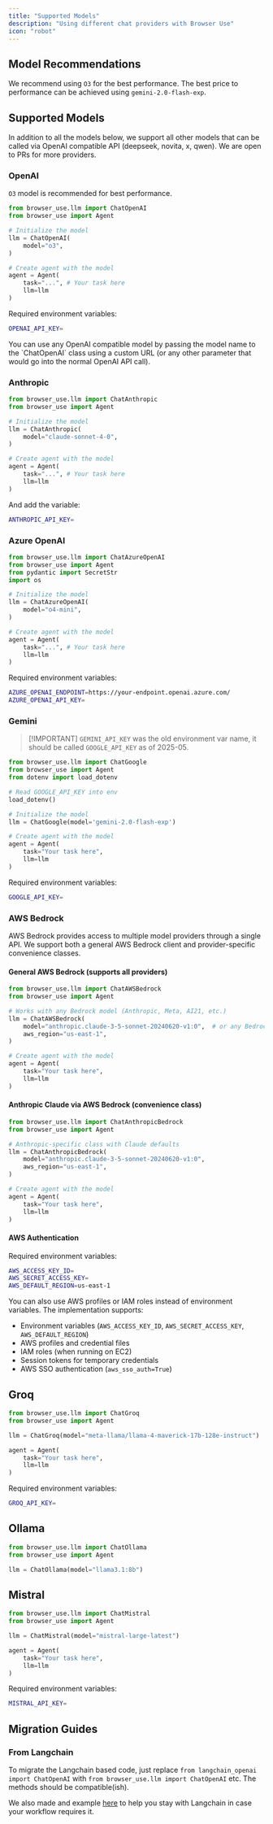 ```yaml
---
title: "Supported Models"
description: "Using different chat providers with Browser Use"
icon: "robot"
---
```


## Model Recommendations

We recommend using `O3` for the best performance. The best price to performance can be achieved using `gemini-2.0-flash-exp`.

## Supported Models

In addition to all the models below, we support all other models that can be called via OpenAI compatible API (deepseek, novita, x, qwen). We are open to PRs for more providers.

### OpenAI

`O3` model is recommended for best performance.

```python
from browser_use.llm import ChatOpenAI
from browser_use import Agent

# Initialize the model
llm = ChatOpenAI(
    model="o3",
)

# Create agent with the model
agent = Agent(
    task="...", # Your task here
    llm=llm
)
```

Required environment variables:

```bash .env
OPENAI_API_KEY=
```

<Info>
  You can use any OpenAI compatible model by passing the model name to the
  `ChatOpenAI` class using a custom URL (or any other parameter that would go
  into the normal OpenAI API call).
</Info>

### Anthropic

```python
from browser_use.llm import ChatAnthropic
from browser_use import Agent

# Initialize the model
llm = ChatAnthropic(
    model="claude-sonnet-4-0",
)

# Create agent with the model
agent = Agent(
    task="...", # Your task here
    llm=llm
)
```

And add the variable:

```bash .env
ANTHROPIC_API_KEY=
```

### Azure OpenAI

```python
from browser_use.llm import ChatAzureOpenAI
from browser_use import Agent
from pydantic import SecretStr
import os

# Initialize the model
llm = ChatAzureOpenAI(
    model="o4-mini",
)

# Create agent with the model
agent = Agent(
    task="...", # Your task here
    llm=llm
)
```

Required environment variables:

```bash .env
AZURE_OPENAI_ENDPOINT=https://your-endpoint.openai.azure.com/
AZURE_OPENAI_API_KEY=
```

### Gemini

> [!IMPORTANT] `GEMINI_API_KEY` was the old environment var name, it should be called `GOOGLE_API_KEY` as of 2025-05.

```python
from browser_use.llm import ChatGoogle
from browser_use import Agent
from dotenv import load_dotenv

# Read GOOGLE_API_KEY into env
load_dotenv()

# Initialize the model
llm = ChatGoogle(model='gemini-2.0-flash-exp')

# Create agent with the model
agent = Agent(
    task="Your task here",
    llm=llm
)
```

Required environment variables:

```bash .env
GOOGLE_API_KEY=
```

### AWS Bedrock

AWS Bedrock provides access to multiple model providers through a single API. We support both a general AWS Bedrock client and provider-specific convenience classes.

#### General AWS Bedrock (supports all providers)

```python
from browser_use.llm import ChatAWSBedrock
from browser_use import Agent

# Works with any Bedrock model (Anthropic, Meta, AI21, etc.)
llm = ChatAWSBedrock(
    model="anthropic.claude-3-5-sonnet-20240620-v1:0",  # or any Bedrock model
    aws_region="us-east-1",
)

# Create agent with the model
agent = Agent(
    task="Your task here",
    llm=llm
)
```

#### Anthropic Claude via AWS Bedrock (convenience class)

```python
from browser_use.llm import ChatAnthropicBedrock
from browser_use import Agent

# Anthropic-specific class with Claude defaults
llm = ChatAnthropicBedrock(
    model="anthropic.claude-3-5-sonnet-20240620-v1:0",
    aws_region="us-east-1",
)

# Create agent with the model
agent = Agent(
    task="Your task here",
    llm=llm
)
```

#### AWS Authentication

Required environment variables:

```bash .env
AWS_ACCESS_KEY_ID=
AWS_SECRET_ACCESS_KEY=
AWS_DEFAULT_REGION=us-east-1
```

You can also use AWS profiles or IAM roles instead of environment variables. The implementation supports:

- Environment variables (`AWS_ACCESS_KEY_ID`, `AWS_SECRET_ACCESS_KEY`, `AWS_DEFAULT_REGION`)
- AWS profiles and credential files
- IAM roles (when running on EC2)
- Session tokens for temporary credentials
- AWS SSO authentication (`aws_sso_auth=True`)

## Groq

```python
from browser_use.llm import ChatGroq
from browser_use import Agent

llm = ChatGroq(model="meta-llama/llama-4-maverick-17b-128e-instruct")

agent = Agent(
    task="Your task here",
    llm=llm
)
```

Required environment variables:

```bash .env
GROQ_API_KEY=
```

## Ollama

```python
from browser_use.llm import ChatOllama
from browser_use import Agent

llm = ChatOllama(model="llama3.1:8b")
```

## Mistral

```python
from browser_use.llm import ChatMistral
from browser_use import Agent

llm = ChatMistral(model="mistral-large-latest")

agent = Agent(
    task="Your task here",
    llm=llm
)
```

Required environment variables:

```bash .env
MISTRAL_API_KEY=
```

## Migration Guides

### From Langchain

To migrate the Langchain based code, just replace `from langchain_openai import ChatOpenAI` with `from browser_use.llm import ChatOpenAI` etc. The methods should be compatible(ish).

We also made and example [here](https://github.com/browser-use/browser-use/blob/main/examples/models/langchain) to help you stay with Langchain in case your workflow requires it.
